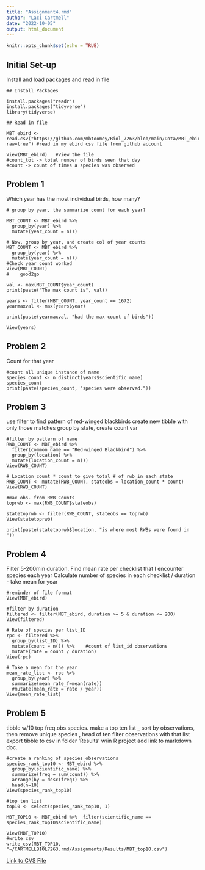 ```yaml
---
title: "Assignment4.rmd"
author: "Laci Cartmell"
date: "2022-10-05"
output: html_document
---
```


```r
knitr::opts_chunk$set(echo = TRUE)
```

## Initial Set-up

Install and load packages and read in file


```
## Install Packages

install.packages("readr")
install.packages("tidyverse")
library(tidyverse)

## Read in file

MBT_ebird <- read.csv("https://github.com/mbtoomey/Biol_7263/blob/main/Data/MBT_ebird.csv?raw=true") #read in my ebird csv file from github account

View(MBT_ebird)   #View the file
#count_tot -> total number of birds seen that day
#count -> count of times a species was observed

```

## Problem 1
Which year has the most individual birds, how many?

```
# group by year, the summarize count for each year?

MBT_COUNT <- MBT_ebird %>%
  group_by(year) %>%
  mutate(year_count = n())

# Now, group by year, and create col of year counts
MBT_COUNT <- MBT_ebird %>%
  group_by(year) %>%
  mutate(year_count = n())
#Check year count worked
View(MBT_COUNT)
#    good2go

val <- max(MBT_COUNT$year_count)
print(paste("The max count is", val))

years <- filter(MBT_COUNT, year_count == 1672)
yearmaxval <- max(years$year)

print(paste(yearmaxval, "had the max count of birds"))
  
View(years)
```

## Problem 2 
Count for that year
```
#count all unique instance of name
species_count <- n_distinct(years$scientific_name)
species_count
print(paste(species_count, "species were observed."))
```


## Problem 3
use filter to find pattern of red-winged blackbirds
create new tibble with only those matches
group by state, create count var

```
#filter by pattern of name
RWB_COUNT <- MBT_ebird %>%
  filter(common_name == "Red-winged Blackbird") %>%
  group_by(location) %>%
  mutate(location_count = n())
View(RWB_COUNT)

# Location_count * count to give total # of rwb in each state
RWB_COUNT <- mutate(RWB_COUNT, stateobs = location_count * count)
View(RWB_COUNT)

#max ohs. from RWB Counts
toprwb <- max(RWB_COUNT$stateobs)

statetoprwb <- filter(RWB_COUNT, stateobs == toprwb)
View(statetoprwb)

print(paste(statetoprwb$location, "is where most RWBs were found in "))

```

## Problem 4
Filter 5-200min duration. 
Find mean rate per checklist that I encounter species each year
Calculate number of species in each checklist / duration - take mean for year
```
#reminder of file format
View(MBT_ebird)

#filter by duration
filtered <- filter(MBT_ebird, duration >= 5 & duration <= 200)
View(filtered)

# Rate of species per list_ID 
rpc <- filtered %>%
  group_by(list_ID) %>%
  mutate(count = n()) %>%    #count of list_id observations
  mutate(rate = count / duration)
View(rpc)

# Take a mean for the year
mean_rate_list <- rpc %>%
  group_by(year) %>%
  summarize(mean_rate_f=mean(rate))
  #mutate(mean_rate = rate / year))
View(mean_rate_list)
```

## Problem 5
tibble w/10 top freq.obs.species. 
make a top ten list _ sort by observations, then remove unique species ,  head of ten
filter observations with that list
export tibble to csv in folder 'Results' w/in R project
add link to markdown doc.
```
#create a ranking of species observations
species_rank_top10 <- MBT_ebird %>%
  group_by(scientific_name) %>%
  summarize(freq = sum(count)) %>%
  arrange(by = desc(freq)) %>%
  head(n=10)
View(species_rank_top10)

#top ten list
top10 <- select(species_rank_top10, 1)

MBT_TOP10 <- MBT_ebird %>%  filter(scientific_name == species_rank_top10$scientific_name)

View(MBT_TOP10)
#write csv
write_csv(MBT_TOP10, "~/CARTMELLBIOL7263.rmd/Assignments/Results/MBT_top10.csv")
```
[Link to CVS File](https://laci-cartmell/CARTMELLBIOL7263.rmd/tree/main/Assignments/Results/MBT_top10.csv/)